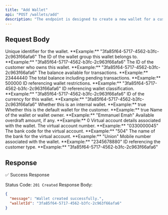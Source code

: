 ```yaml
---
title: "Add Wallet"
api: "POST /wallets/add"
description: "The endpoint is designed to create a new wallet for a customer."
---
```


## Request Body

<ParamField body="id" type="string" required>
  Unique identifier for the wallet.
  **Example:** "3fa85f64-5717-4562-b3fc-2c963f66afa6"
</ParamField>

<ParamField body="walletGroupId" type="string" required>
  The ID of the wallet group this wallet belongs to.
  **Example:** "3fa85f64-5717-4562-b3fc-2c963f66afa6"
</ParamField>

<ParamField body="customerId" type="string" required>
  The ID of the customer who owns this wallet.
  **Example:** "3fa85f64-5717-4562-b3fc-2c963f66afa6"
</ParamField>

<ParamField body="availableBalance" type="number" required>
  The balance available for transactions.
  **Example:** 23444440
</ParamField>

<ParamField body="ledgerBalance" type="number" required>
  The total balance including pending transactions.
  **Example:** 500000
</ParamField>

<ParamField body="walletRestrictionId" type="string" required>
  ID referencing wallet restrictions.
  **Example:** "3fa85f64-5717-4562-b3fc-2c963f66afa6"
</ParamField>

<ParamField body="walletClassificationId" type="string" required>
  ID referencing wallet classification.
  **Example:** "3fa85f64-5717-4562-b3fc-2c963f66afa6"
</ParamField>

<ParamField body="currencyId" type="string" required>
  ID of the currency for this wallet.
  **Example:** "3fa85f64-5717-4562-b3fc-2c963f66afa6"
</ParamField>

<ParamField body="isInternal" type="boolean">
  Whether this is an internal wallet.
  **Example:** true
</ParamField>

<ParamField body="isDefault" type="boolean">
  Whether this is the default wallet for the customer.
  **Example:** true
</ParamField>

<ParamField body="name" type="string" required>
  Name of the wallet or wallet owner.
  **Example:** "Emmanuel Emah"
</ParamField>

<ParamField body="overdraft" type="number">
  Available overdraft amount, if any.
  **Example:** 0
</ParamField>

<ParamField body="virtualAccount" type="object">
  Virtual account details associated with the wallet.
</ParamField>

<Expandable title="virtualAccount properties" required>
  <ParamField body="virtualAccount.accountNumber" type="string">
    The virtual account number.
    **Example:** "0330000045"
  </ParamField>
  
  <ParamField body="virtualAccount.bankCode" type="string">
    The bank code for the virtual account.
    **Example:** "504"
  </ParamField>
  
  <ParamField body="virtualAccount.bankName" type="string" required>
    The name of the bank for the virtual account.
    **Example:** "Union"
  </ParamField>
</Expandable>

<ParamField body="mobNum" type="string" required>
  Mobile number associated with the wallet.
  **Example:** "2345678880"
</ParamField>

<ParamField body="customerTypeId" type="string" required>
  ID referencing the customer type.
  **Example:** "3fa85f64-5717-4562-b3fc-2c963f66afa6"
</ParamField>

## Response

✅ Success Response

Status Code: `201 Created`
Response Body:  

```json
{
  "message": "Wallet created successfully.",
  "walletId": "3fa85f64-5717-4562-b3fc-2c963f66afa6"
}
```
